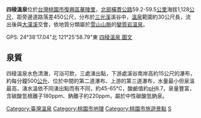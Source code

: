 {{unreferenced|time=2015-03-17}}
'''四稜溫泉'''位於[[台灣|台灣]][[桃園市|桃園市]][[復興區_(臺灣)|復興區]][[華陵里|華陵里]]，[[北部橫貫公路|北部橫貫公路]]59.2-59.5[[公里|公里]]海拔1,128[[公尺|公尺]]、距旁邊道路落差450公尺，分布於[[三光溪|三光溪]]溪谷中，[[溫泉|溫泉]]範圍約30公尺長，流出後與[[大漢溪|大漢溪]]交會，依地質分類屬於[[雪山山脈|雪山山脈]]的[[變質岩|變質岩]][[溫泉|溫泉]]。

GPS:  24°38'17.04"北 121°25'58.79"東
[http://blog.xuite.net/chinchia888/outlook/32943243-%E5%9B%9B%E7%A8%9C%E6%BA%AB%E6%B3%89 四稜溫泉 圖文]{{Wayback|url=http://blog.xuite.net/chinchia888/outlook/32943243-%E5%9B%9B%E7%A8%9C%E6%BA%AB%E6%B3%89 |date=20140716041137 }}
==泉質==
四稜溫泉水色清澈，可浴可飲，三處湧出點，下游處溪谷南岸高約15公尺的瀑布，約每分鐘500[[公升|公升]]、位於中間的第二道瀑布、上游的第三道瀑布，水量最小但泉溫最高，湧水溫依不同湧出點而有不同，約45-65℃，酸鹼值約[[pH|pH]]8.7，泉量豐富，含碳酸氫根離子180ppm、鈉離子約220ppm，屬於中性碳酸氫鈉泉。

{{温泉小作品}}
{{台灣溫泉}}

[[Category:臺灣溫泉|Category:臺灣溫泉]]
[[Category:桃園市地理|Category:桃園市地理]]
[[Category:桃園市旅遊景點|Category:桃園市旅遊景點]]
[[Category:復興區_(臺灣)|S]]